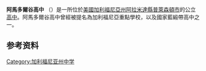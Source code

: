 {{expand|time=2013-09-14T07:55:43+00:00}}
{{Infobox school| name = Amador Valley High School <br> 阿馬多爾谷高中
| image =[[File:Amador_Valley_High_School_Logo.png|File:Amador Valley High School Logo.png]]
| motto = ''School of Champions''
| established = {{start date|1922|03|14}}
| opened = {{Start date|1923}}
| schooltype=[[公立高中|公立高中]]
| district = 普萊森頓統一學區
| grades = 9年級–12年級
| superintendent = 帕維恩·艾哈邁迪
| principal = 湯姆·德雷 <ref>{{cite web|title=New principal named for Amador Valley High School|url=http://www.pleasantonweekly.com/news/show_story.php?id=11447|publisher=Pleasanton Weekly|access-date=2013-09-14|archive-date=2019-07-13|archive-url=https://web.archive.org/web/20190713182008/https://www.pleasantonweekly.com/news/2013/06/14/new-principal-named-for-amador-valley-high-school|dead-url=no}}</ref> 
| viceprincipal = Stephanie Cemininsky, Sebastian Bull, Rick Sira{{citation needed|date=June 2013}}
| enrollment = 2,591人 （2010-2011學年）
| faculty = 108.63人 （2010-2011學年）
| ceeb = 052495
| campus type = Suburban
| campus size = {{convert|39.27|acre|ha}}
| mascot = The [[Don_(honorific)|Don]]
| colors = {{Colorbox|purple}}{{Colorbox|gold}} 紫色、金色
| location = 1155 Santa Rita Road <br/>[[Pleasanton,_California|Pleasanton, California]] 94566
| website = [http://amadorvalleyhs.org 學校網站]
}}


'''阿馬多爾谷高中''' （{{lang-en|'''Amador Valley High School'''}}）是一所位於[[美國|美國]][[加利福尼亞州|加利福尼亞州]][[阿拉米達縣|阿拉米達縣]][[普莱森顿_(加利福尼亚州)|普萊森頓市]]的公立[[高中|高中]]。阿馬多爾谷高中曾經被提名為加利福尼亞重點學校，以及國家藍緞帶高中之一。
==参考资料==
{{reflist}}
[[Category:加利福尼亚州中学|Category:加利福尼亚州中学]]
